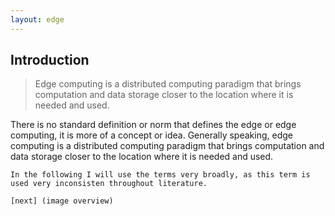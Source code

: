 ```yaml
---
layout: edge
---
```


## Introduction

<div style={{height:"100%", display:"flex", justifyContent:"center", alignItems:"center", paddingBottom:"4rem"
}}>
<blockquote>
    Edge computing is a distributed computing paradigm that brings computation
    and data storage closer to the location where it is needed and used.
</blockquote>
</div>


<Navbar sections={false} />

<Note>
    There is no standard definition or norm that defines the edge or edge computing, it is more of a concept or idea.
    Generally speaking, edge computing is a distributed computing paradigm that brings computation and data storage closer to the location where it is needed and used.
    
    In the following I will use the terms very broadly, as this term is used very inconsisten throughout literature.

    [next] (image overview)



</Note>
